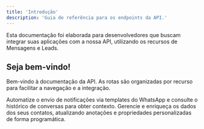 ```yaml
---
title: 'Introdução'
description: 'Guia de referência para os endpoints da API.'
---
```


<Note>
  Esta documentação foi elaborada para desenvolvedores que buscam integrar suas aplicações  
   com a nossa API, utilizando os recursos de Mensagens e Leads.
</Note>

## Seja bem-vindo!

Bem-vindo à documentação da API. As rotas são organizadas por recurso para facilitar a navegação e a integração.

<Columns cols={2}>
  <Card 
    title="Mensagens"
    href="/api-reference/mensagens/envia-uma-mensagem-de-template"
  >
    Automatize o envio de notificações via templates do WhatsApp e consulte o histórico de conversas para obter contexto.
  </Card>
  <Card 
    title="Leads"
    href="/api-reference/leads/atualiza-a-anotação-de-um-lead"
  >
    Gerencie e enriqueça os dados dos seus contatos, atualizando anotações e propriedades personalizadas de forma programática.
  </Card>
</Columns>
